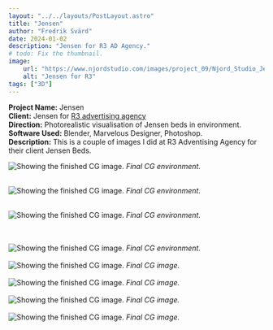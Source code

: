 ```yaml
---
layout: "../../layouts/PostLayout.astro"
title: "Jensen"
author: "Fredrik Svärd"
date: 2024-01-02
description: "Jensen for R3 AD Agency."
# todo: Fix the thumbnail.
image:
    url: "https://www.njordstudio.com/images/project_09/Njord_Studio_Jensen_01.jpg"
    alt: "Jensen for R3"
tags: ["3D"]
---
```



<b>Project Name:</b> Jensen<br />
<b>Client:</b> Jensen for <a href="https://www.r-3.se/">R3 advertising agency</a><br />
<b>Direction:</b> Photorealistic visualisation of Jensen beds in environment.<br />
<b>Software Used:</b> Blender, Marvelous Designer, Photoshop.<br />
<b>Description:</b> This is a couple of images I did at R3 Adventising Agency for their client Jensen Beds.<br />


<Image
    src="https://www.njordstudio.com/images/project_09/Njord_Studio_Jensen_01.jpg"
    alt="Showing the finished CG image."
    placeholder="blurhash"
/>
<i>Final CG environment.</i>
<br />
<br />

<Image
    src="https://www.njordstudio.com/images/project_09/Njord_Studio_Jensen_02.jpg"
    alt="Showing the finished CG image."
    placeholder="blurhash"
/>
<i>Final CG environment.</i>
<br />
<br />

<Image
    src="https://www.njordstudio.com/images/project_09/Njord_Studio_Jensen_03.jpg"
    alt="Showing the finished CG image."
    placeholder="blurhash"
/>
<i>Final CG environment.</i>

<br />
<br />
<Image
    src="https://www.njordstudio.com/images/project_09/Njord_Studio_Jensen_04.jpg"
    alt="Showing the finished CG image."
    placeholder="blurhash"
/>
<i>Final CG environment.</i>

<br />
<br />
<Image
    src="https://www.njordstudio.com/images/project_09/Njord_Studio_Jensen_05.jpg"
    alt="Showing the finished CG image."
    placeholder="blurhash"
/>
<i>Final CG image.</i>

<br />
<br />
<Image
    src="https://www.njordstudio.com/images/project_09/Njord_Studio_Jensen_06.jpg"
    alt="Showing the finished CG image."
    placeholder="blurhash"
/>
<i>Final CG image.</i>

<br />
<br />
<Image
    src="https://www.njordstudio.com/images/project_09/Njord_Studio_Jensen_07.jpg"
    alt="Showing the finished CG image."
    placeholder="blurhash"
/>
<i>Final CG image.</i>

<br />
<br />
<Image
    src="https://www.njordstudio.com/images/project_09/Njord_Studio_Jensen_08.jpg"
    alt="Showing the finished CG image."
    placeholder="blurhash"
/>
<i>Final CG image.</i>